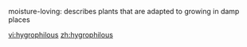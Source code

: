 {{wikify}}

moisture-loving: describes plants that are adapted to growing in damp places

[[vi:hygrophilous]]
[[zh:hygrophilous]]